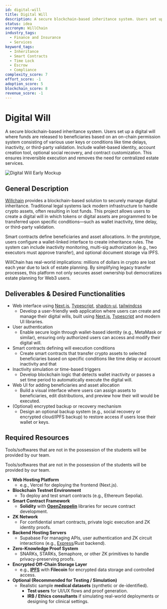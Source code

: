 ```yaml
---
id: digital-will
title: Digital Will
description: A secure blockchain-based inheritance system. Users set up a digital will where funds are released to beneficiaries based on an on-chain permission system consisting of various user keys or conditions like time delays, inactivity, or third-party validation. Include wallet-based identity, account creation tool, optional social recovery, and contract customization. This ensures irreversible execution and removes the need for centralized estate services.
status: idea
accronym: WillChain
industry_tags:
  - Finance and Insurance
  - Services
keyword_tags:
  - Inheritance
  - Smart Contracts
  - Time Lock
  - Escrow
  - Compliance
complexity_score: 7
effort_score: -1
adoption_score: 5
blockchain_score: 8
revenue_score: -1
---
```




# Digital Will

A secure blockchain-based inheritance system. Users set up a digital will where funds are released to beneficiaries based on an on-chain permission system consisting of various user keys or conditions like time delays, inactivity, or third-party validation. Include wallet-based identity, account creation tool, optional social recovery, and contract customization. This ensures irreversible execution and removes the need for centralized estate services.

![Digital Will Early Mockup](/images/project/digital-will.jpg)

## General Description

[Willchain](https://willchain.monark.io) provides a blockchain-based solution to securely manage digital inheritance. Traditional legal systems lack modern infrastructure to handle crypto assets, often resulting in lost funds. This project allows users to create a digital will in which tokens or digital assets are programmed to be transferred upon specific conditions—such as wallet inactivity, time delay, or third-party validation.

Smart contracts define beneficiaries and asset allocations. In the prototype, users configure a wallet-linked interface to create inheritance rules. The system can include inactivity monitoring, multi-sig authorization (e.g., two executors must approve transfer), and optional document storage via IPFS.

WillChain has real-world implications: millions of dollars in crypto are lost each year due to lack of estate planning. By simplifying legacy transfer processes, this platform not only secures asset ownership but democratizes estate planning for Web3 users.

## Deliverables & Desired Functionalities

- Web interface using [Next.js](https://nextjs.org/), [Typescript](https://www.typescriptlang.org/), [shadcn-ui](https://ui.shadcn.com/), [tailwindcss](https://tailwindcss.com/)
   - Develop a user-friendly web application where users can create and manage their digital wills, built using [Next.js](https://nextjs.org/), [Typescript](https://www.typescriptlang.org/) and modern UI libraries.
- User authentication 
   - Enable secure login through wallet-based identity (e.g., MetaMask or similar), ensuring only authorized users can access and modify their digital will.
- Smart contracts defining will execution conditions
   - Create smart contracts that transfer crypto assets to selected beneficiaries based on specific conditions like time delay or account inactivity and that 
- Inactivity simulation or time-based triggers
   - Develop blockchain logic that detects wallet inactivity or passes a set time period to automatically execute the digital will.
- Web UI for adding beneficiaries and asset allocation
   - Build a visual interface where users can assign assets to beneficiaries, edit distributions, and preview how their will would be executed.
- (Optional) encrypted backup or recovery mechanism
   - Design an optional backup system (e.g., social recovery or encrypted cloud/IPFS backup) to restore access if users lose their wallet or keys.

## Required Resources

Tools/softwares that are not in the possession of the students will be provided by our team.

Tools/softwares that are not in the possession of the students will be provided by our team.

- **Web Hosting Platform**
    - e.g., Vercel for deploying the frontend (Next.js).
- **Blockchain Testnet Environment**
    - To deploy and test smart contracts (e.g., Ethereum Sepolia).
- **Smart Contract Framework**
    - **Solidity** with **[OpenZeppelin](https://www.openzeppelin.com/)** libraries for secure contract development.
- **ZK Network**
    - For confidential smart contracts, private logic execution and ZK identity proofs.
- **Backend Hosting Servers**
    - Supabase For managing APIs, user authentication and ZK circuit interactions (e.g., [Express](https://expressjs.com/)/Rust backend).
- **Zero-Knowledge Proof System**
    - SNARKs, STARKs, Semaphore, or other ZK primitives to handle privacy-preserving proofs.
- **Encrypted Off-Chain Storage Layer**
    - e.g., **[IPFS](https://ipfs.tech/)** with **Filecoin** for encrypted data storage and controlled access.
- **Optional (Recommended for Testing / Simulation)**
    - Realistic sample **medical datasets** (synthetic or de-identified).
        - **Test users** for UI/UX flows and proof generation.
        - **IRB / Ethics consultants** if simulating real-world deployments or designing for clinical settings.